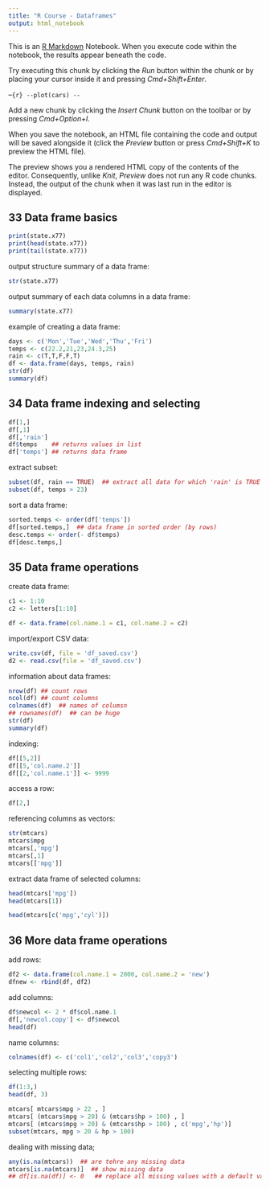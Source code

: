 ```yaml
---
title: "R Course - Dataframes"
output: html_notebook
---
```


This is an [R Markdown](http://rmarkdown.rstudio.com) Notebook. When you execute code within the notebook, the results appear beneath the code. 

Try executing this chunk by clicking the *Run* button within the chunk or by placing your cursor inside it and pressing *Cmd+Shift+Enter*. 

--```{r}
--plot(cars)
--```

Add a new chunk by clicking the *Insert Chunk* button on the toolbar or by pressing *Cmd+Option+I*.

When you save the notebook, an HTML file containing the code and output will be saved alongside it (click the *Preview* button or press *Cmd+Shift+K* to preview the HTML file). 

The preview shows you a rendered HTML copy of the contents of the editor. Consequently, unlike *Knit*, *Preview* does not run any R code chunks. Instead, the output of the chunk when it was last run in the editor is displayed.

## 33 Data frame basics

```r
print(state.x77)
print(head(state.x77))
print(tail(state.x77))
```

output structure summary of a data frame:
```r
str(state.x77)
```

output summary of each data columns in a data frame:
```r
summary(state.x77)
```

example of creating a data frame:
```r
days <- c('Mon','Tue','Wed','Thu','Fri')
temps <- c(22.2,21,23,24.3,25)
rain <- c(T,T,F,F,T)
df <- data.frame(days, temps, rain)
str(df)
summary(df)
```

## 34 Data frame indexing and selecting

```r
df[1,]
df[,1]
df[,'rain']
df$temps    ## returns values in list
df['temps'] ## returns data frame

```

extract subset:
```r
subset(df, rain == TRUE)  ## extract all data for which 'rain' is TRUE
subset(df, temps > 23)

```

sort a data frame:
```r
sorted.temps <- order(df['temps'])
df[sorted.temps,]  ## data frame in sorted order (by rows)
desc.temps <- order(- df$temps)
df[desc.temps,]
```

## 35 Data frame operations

create data frame:
```r
c1 <- 1:10
c2 <- letters[1:10]

df <- data.frame(col.name.1 = c1, col.name.2 = c2)

```

import/export CSV data:
```r
write.csv(df, file = 'df_saved.csv')
d2 <- read.csv(file = 'df_saved.csv')
```

information about data frames:
```r
nrow(df) ## count rows
ncol(df) ## count columns
colnames(df)  ## names of columsn
## rownames(df)  ## can be huge
str(df)
summary(df)
```

indexing:
```r
df[[5,2]]
df[[5,'col.name.2']]
df[[2,'col.name.1']] <- 9999
```
access a row:
```r
df[2,]
```


referencing columns as vectors:
```r
str(mtcars)
mtcars$mpg
mtcars[,'mpg']
mtcars[,1]
mtcars[['mpg']]
```

extract data frame of selected columns:
```r
head(mtcars['mpg'])
head(mtcars[1])

head(mtcars[c('mpg','cyl')])

```

## 36 More data frame operations

add rows:
```r
df2 <- data.frame(col.name.1 = 2000, col.name.2 = 'new')
dfnew <- rbind(df, df2)

```

add columns:
```r
df$newcol <- 2 * df$col.name.1
df[,'newcol.copy'] <- df$newcol
head(df)
```

name columns:
```r
colnames(df) <- c('col1','col2','col3','copy3')

```

selecting multiple rows:
```r
df(1:3,)
head(df, 3)
```

```r
mtcars[ mtcars$mpg > 22 , ]
mtcars[ (mtcars$mpg > 20) & (mtcars$hp > 100) , ]
mtcars[ (mtcars$mpg > 20) & (mtcars$hp > 100) , c('mpg','hp')]
subset(mtcars, mpg > 20 & hp > 100)
```

dealing with missing data;
```r
any(is.na(mtcars))  ## are tehre any missing data
mtcars[is.na(mtcars)]  ## show missing data
## df[is.na(df)] <- 0   ## replace all missing values with a default value

```


